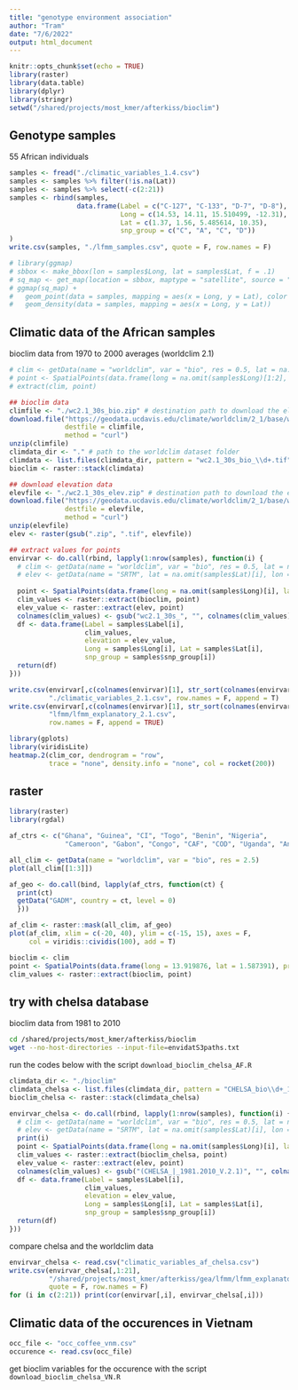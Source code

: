 ```yaml
---
title: "genotype environment association"
author: "Tram"
date: "7/6/2022"
output: html_document
---
```


```r
knitr::opts_chunk$set(echo = TRUE)
library(raster)
library(data.table)
library(dplyr)
library(stringr)
setwd("/shared/projects/most_kmer/afterkiss/bioclim")
```

## Genotype samples

55 African individuals

```r
samples <- fread("./climatic_variables_1.4.csv")
samples <- samples %>% filter(!is.na(Lat))
samples <- samples %>% select(-c(2:21))
samples <- rbind(samples,
                 data.frame(Label = c("C-127", "C-133", "D-7", "D-8"),
                            Long = c(14.53, 14.11, 15.510499, -12.31),
                            Lat = c(1.37, 1.56, 5.485614, 10.35),
                            snp_group = c("C", "A", "C", "D"))
)
write.csv(samples, "./lfmm_samples.csv", quote = F, row.names = F)
```

```r
# library(ggmap)
# sbbox <- make_bbox(lon = samples$Long, lat = samples$Lat, f = .1)
# sq_map <- get_map(location = sbbox, maptype = "satellite", source = "google")
# ggmap(sq_map) + 
#   geom_point(data = samples, mapping = aes(x = Long, y = Lat), color = "red3") +
#   geom_density(data = samples, mapping = aes(x = Long, y = Lat))
```

## Climatic data of the African samples

bioclim data from 1970 to 2000 averages (worldclim 2.1)

```r
# clim <- getData(name = "worldclim", var = "bio", res = 0.5, lat = na.omit(samples$Lat)[1:2], lon = na.omit(samples$Long)[1:2])
# point <- SpatialPoints(data.frame(long = na.omit(samples$Long)[1:2], lat = na.omit(samples$Lat)[1:2]), proj4string = clim@crs)
# extract(clim, point)

## bioclim data
climfile <- "./wc2.1_30s_bio.zip" # destination path to download the elevation data,  change if needed
download.file("https://geodata.ucdavis.edu/climate/worldclim/2_1/base/wc2.1_30s_bio.zip", 
              destfile = climfile,
              method = "curl")
unzip(climfile)
climdata_dir <- "." # path to the worldclim dataset folder
climdata <- list.files(climdata_dir, pattern = "wc2.1_30s_bio_\\d+.tif", full.names = T)
bioclim <- raster::stack(climdata)

## download elevation data
elevfile <- "./wc2.1_30s_elev.zip" # destination path to download the elevation data,  change if needed
download.file("https://geodata.ucdavis.edu/climate/worldclim/2_1/base/wc2.1_30s_elev.zip", 
              destfile = elevfile,
              method = "curl")
unzip(elevfile)
elev <- raster(gsub(".zip", ".tif", elevfile)) 

## extract values for points
envirvar <- do.call(rbind, lapply(1:nrow(samples), function(i) {
  # clim <- getData(name = "worldclim", var = "bio", res = 0.5, lat = na.omit(samples$Lat)[i], lon = na.omit(samples$Long)[i])
  # elev <- getData(name = "SRTM", lat = na.omit(samples$Lat)[i], lon = na.omit(samples$Long)[i])
  
  point <- SpatialPoints(data.frame(long = na.omit(samples$Long)[i], lat = na.omit(samples$Lat)[i]), proj4string = bioclim@crs)
  clim_values <- raster::extract(bioclim, point)
  elev_value <- raster::extract(elev, point)
  colnames(clim_values) <- gsub("wc2.1_30s_", "", colnames(clim_values))
  df <- data.frame(Label = samples$Label[i], 
                   clim_values, 
                   elevation = elev_value,
                   Long = samples$Long[i], Lat = samples$Lat[i],
                   snp_group = samples$snp_group[i])
  return(df)
}))

write.csv(envirvar[,c(colnames(envirvar)[1], str_sort(colnames(envirvar)[2:20], numeric = T), colnames(envirvar)[21:24])], 
          "./climatic_variables_2.1.csv", row.names = F, append = T)
write.csv(envirvar[,c(colnames(envirvar)[1], str_sort(colnames(envirvar)[2:20], numeric = T), colnames(envirvar)[21])], 
          "lfmm/lfmm_explanatory_2.1.csv",
          row.names = F, append = TRUE)
```

```r
library(gplots)
library(viridisLite)
heatmap.2(clim_cor, dendrogram = "row",
          trace = "none", density.info = "none", col = rocket(200))
```



## raster

```r
library(raster)
library(rgdal)

af_ctrs <- c("Ghana", "Guinea", "CI", "Togo", "Benin", "Nigeria", 
              "Cameroon", "Gabon", "Congo", "CAF", "COD", "Uganda", "Angola")

all_clim <- getData(name = "worldclim", var = "bio", res = 2.5)
plot(all_clim[[1:3]])

af_geo <- do.call(bind, lapply(af_ctrs, function(ct) {
  print(ct)
  getData("GADM", country = ct, level = 0)
  }))

af_clim <- raster::mask(all_clim, af_geo)
plot(af_clim, xlim = c(-20, 40), ylim = c(-15, 15), axes = F, 
     col = viridis::cividis(100), add = T)

```


```r
bioclim <- clim
point <- SpatialPoints(data.frame(long = 13.919876, lat = 1.587391), proj4string = bioclim@crs)
clim_values <- raster::extract(bioclim, point)
```

## try with chelsa database

bioclim data from 1981 to 2010

```bash
cd /shared/projects/most_kmer/afterkiss/bioclim
wget --no-host-directories --input-file=envidatS3paths.txt
```

run the codes below with the script `download_bioclim_chelsa_AF.R`
```r
climdata_dir <- "./bioclim"
climdata_chelsa <- list.files(climdata_dir, pattern = "CHELSA_bio\\d+_1981-2010_V.2.1.tif", full.names = T)
bioclim_chelsa <- raster::stack(climdata_chelsa)

envirvar_chelsa <- do.call(rbind, lapply(1:nrow(samples), function(i) {
  # clim <- getData(name = "worldclim", var = "bio", res = 0.5, lat = na.omit(samples$Lat)[i], lon = na.omit(samples$Long)[i])
  # elev <- getData(name = "SRTM", lat = na.omit(samples$Lat)[i], lon = na.omit(samples$Long)[i])
  print(i)
  point <- SpatialPoints(data.frame(long = na.omit(samples$Long)[i], lat = na.omit(samples$Lat)[i]), proj4string = bioclim_chelsa@crs)
  clim_values <- raster::extract(bioclim_chelsa, point)
  elev_value <- raster::extract(elev, point)
  colnames(clim_values) <- gsub("(CHELSA_|_1981.2010_V.2.1)", "", colnames(clim_values))
  df <- data.frame(Label = samples$Label[i], 
                   clim_values, 
                   elevation = elev_value,
                   Long = samples$Long[i], Lat = samples$Lat[i],
                   snp_group = samples$snp_group[i])
  return(df)
}))
```

compare chelsa and the worldclim data 
```r
envirvar_chelsa <- read.csv("climatic_variables_af_chelsa.csv")
write.csv(envirvar_chelsa[,1:21], 
          "/shared/projects/most_kmer/afterkiss/gea/lfmm/lfmm_explanatory_af_chelsa.csv",
          quote = F, row.names = F)
for (i in c(2:21)) print(cor(envirvar[,i], envirvar_chelsa[,i]))
```

## Climatic data of the occurences in Vietnam

```r
occ_file <- "occ_coffee_vnm.csv"
occurence <- read.csv(occ_file)
```
get bioclim variables for the occurence with the script `download_bioclim_chelsa_VN.R` 
